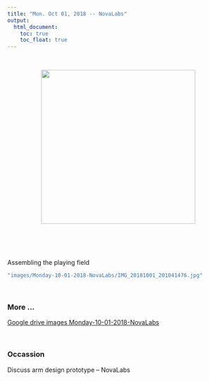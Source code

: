 ---
title: "Mon. Oct 01, 2018 -- NovaLabs"
output:
  html_document:
    toc: true
    toc_float: true
---

<br>

<center>
<!--img src="images/Monday-10-01-2018-NovaLabs/IMG_20181001_201041476.jpg" width="350px" -->
<img src="images/Monday-10-01-2018-NovaLabs/IMG_20181001_201041476.jpg" width="350px">

</center>  

<p>
<br>
<br>
<br>

Assembling the playing field

```{r eval=FALSE, echo=FALSE}
"images/Monday-10-01-2018-NovaLabs/IMG_20181001_201041476.jpg"
```

<br> 

### More ...

[Google drive images Monday-10-01-2018-NovaLabs](https://drive.google.com/drive/folders/1TgYwivyGl_R45P0yLfDSHxES6m2wuw5W?usp=sharing)

<br>

### Occassion
Discuss arm design prototype -- NovaLabs
